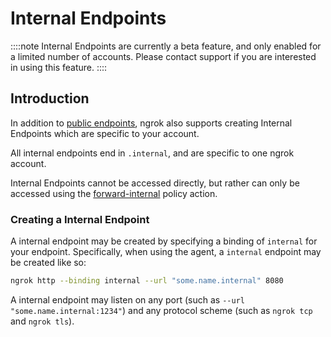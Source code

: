 # Internal Endpoints

::::note
Internal Endpoints are currently a beta feature, and only enabled for a limited
number of accounts. Please contact support if you are interested in using this feature.
::::

## Introduction

In addition to [public endpoints][Public Endpoints], ngrok also supports creating Internal Endpoints which are specific to your account.

All internal endpoints end in `.internal`, and are specific to one ngrok account.

Internal Endpoints cannot be accessed directly, but rather can only be accessed using the [forward-internal][forward-internal] policy action.

### Creating a Internal Endpoint

A internal endpoint may be created by specifying a binding of `internal` for your endpoint. Specifically, when using the agent, a `internal` endpoint may be created like so:

```bash
ngrok http --binding internal --url "some.name.internal" 8080
```

A internal endpoint may listen on any port (such as `--url "some.name.internal:1234"`) and any protocol scheme (such as `ngrok tcp` and `ngrok tls`).

[Public Endpoints]: /network-edge/domains-and-tcp-addresses/
[forward-internal]: /http/traffic-policy/actions/forward-internal/

